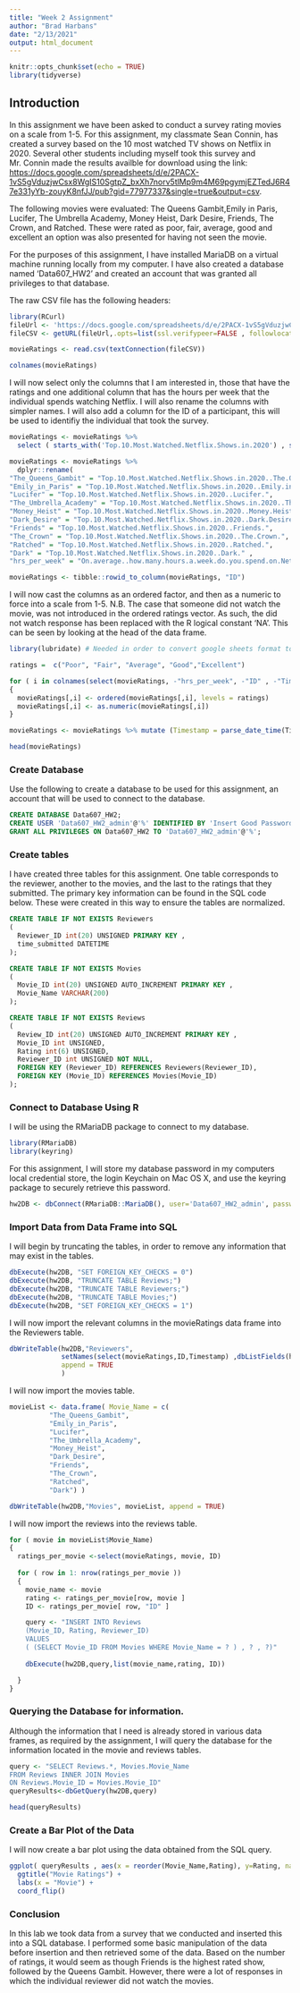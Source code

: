 ```yaml
---
title: "Week 2 Assignment"
author: "Brad Harbans"
date: "2/13/2021"
output: html_document
---
```


```r
knitr::opts_chunk$set(echo = TRUE)
library(tidyverse)
```

## Introduction

In this assignment we have been asked to conduct a survey rating movies on a scale from 1-5. For this assignment, my classmate Sean Connin, has created a survey based on the 10 most watched TV shows on Netflix in 2020. Several other students including myself took this survey and Mr. Connin made the results availble for download using the link: <https://docs.google.com/spreadsheets/d/e/2PACX-1vS5gVduzjwCsx8WgIS10SgtpZ_bxXh7norv5tlMp9m4M69pgymjEZTedJ6R47e331yYb-zouyK8nfJJ/pub?gid=77977337&single=true&output=csv>.

The following movies were evaluated: The Queens Gambit,Emily in Paris, Lucifer, The Umbrella Academy, Money Heist, Dark Desire, Friends, The Crown, and Ratched. These were rated as poor, fair, average, good and excellent an option was also presented for having not seen the movie.

For the purposes of this assignment, I have installed MariaDB on a virtual machine running locally from my computer. I have also created a database named 'Data607_HW2' and created an account that was granted all privileges to that database.

The raw CSV file has the following headers: 
```r
library(RCurl)
fileUrl <- 'https://docs.google.com/spreadsheets/d/e/2PACX-1vS5gVduzjwCsx8WgIS10SgtpZ_bxXh7norv5tlMp9m4M69pgymjEZTedJ6R47e331yYb-zouyK8nfJJ/pub?gid=77977337&single=true&output=csv'
fileCSV <- getURL(fileUrl,.opts=list(ssl.verifypeer=FALSE , followlocation = TRUE))

movieRatings <- read.csv(textConnection(fileCSV))

colnames(movieRatings)
```

I will now select only the columns that I am interested in, those that have the ratings and one additional column that has the hours per week that the individual spends watching Netflix. I will also rename the columns with simpler names. I will also add a column for the ID of a participant, this will be used to identifiy the individual that took the survey. 

```r
movieRatings <- movieRatings %>% 
  select ( starts_with('Top.10.Most.Watched.Netflix.Shows.in.2020') , starts_with('On.average..how.many.hours.a.week.do.you.s'), Timestamp )

movieRatings <- movieRatings %>% 
  dplyr::rename(
"The_Queens_Gambit" = "Top.10.Most.Watched.Netflix.Shows.in.2020..The.Queens.Gambit.",
"Emily_in_Paris" = "Top.10.Most.Watched.Netflix.Shows.in.2020..Emily.in.Paris.",
"Lucifer" = "Top.10.Most.Watched.Netflix.Shows.in.2020..Lucifer.",
"The_Umbrella_Academy" = "Top.10.Most.Watched.Netflix.Shows.in.2020..The.Umbrella.Academy.",
"Money_Heist" = "Top.10.Most.Watched.Netflix.Shows.in.2020..Money.Heist.",
"Dark_Desire" = "Top.10.Most.Watched.Netflix.Shows.in.2020..Dark.Desire.",
"Friends" = "Top.10.Most.Watched.Netflix.Shows.in.2020..Friends.",
"The_Crown" = "Top.10.Most.Watched.Netflix.Shows.in.2020..The.Crown.",
"Ratched" = "Top.10.Most.Watched.Netflix.Shows.in.2020..Ratched.",
"Dark" = "Top.10.Most.Watched.Netflix.Shows.in.2020..Dark." ,                
"hrs_per_week" = "On.average..how.many.hours.a.week.do.you.spend.on.Netflix.each.week.")

movieRatings <- tibble::rowid_to_column(movieRatings, "ID")
```

I will now cast the columns as an ordered factor, and then as a numeric to force into a scale from 1-5. N.B. The case that someone did not watch the movie, was not introduced in the ordered ratings vector. As such, the did not watch response has been replaced with the R logical constant 'NA'. This can be seen by looking at the head of the data frame. 

```r
library(lubridate) # Needed in order to convert google sheets format to R POSIXct.  

ratings =  c("Poor", "Fair", "Average", "Good","Excellent")

for ( i in colnames(select(movieRatings, -"hrs_per_week", -"ID" , -"Timestamp")))
{
  movieRatings[,i] <- ordered(movieRatings[,i], levels = ratings)
  movieRatings[,i] <- as.numeric(movieRatings[,i])
}

movieRatings <- movieRatings %>% mutate (Timestamp = parse_date_time(Timestamp,'mdy HMS', tz = 'EST') ) 

head(movieRatings)

```

### Create Database

Use the following to create a database to be used for this assignment, an account that will be used to connect to the database.

```sql
CREATE DATABASE Data607_HW2;
CREATE USER 'Data607_HW2_admin'@'%' IDENTIFIED BY 'Insert Good Password Here';
GRANT ALL PRIVILEGES ON Data607_HW2 TO 'Data607_HW2_admin'@'%';
```

### Create tables

I have created three tables for this assignment. One table corresponds to the reviewer, another to the movies, and the last to the ratings that they submitted. The primary key information can be found in the SQL code below. These were created in this way to ensure the tables are normalized. 

```sql
CREATE TABLE IF NOT EXISTS Reviewers
(
  Reviewer_ID int(20) UNSIGNED PRIMARY KEY ,
  time_submitted DATETIME 
);

CREATE TABLE IF NOT EXISTS Movies
(
  Movie_ID int(20) UNSIGNED AUTO_INCREMENT PRIMARY KEY ,
  Movie_Name VARCHAR(200)
);

CREATE TABLE IF NOT EXISTS Reviews
(
  Review_ID int(20) UNSIGNED AUTO_INCREMENT PRIMARY KEY ,
  Movie_ID int UNSIGNED,
  Rating int(6) UNSIGNED,
  Reviewer_ID int UNSIGNED NOT NULL,
  FOREIGN KEY (Reviewer_ID) REFERENCES Reviewers(Reviewer_ID),
  FOREIGN KEY (Movie_ID) REFERENCES Movies(Movie_ID)
);
```
### Connect to Database Using R

I will be using the RMariaDB package to connect to my database. 

```r
library(RMariaDB)
library(keyring)
```

For this assignment, I will store my database password in my computers local credential store, the login Keychain on Mac OS X, and use the keyring package to securely retrieve this password. 
```r
hw2DB <- dbConnect(RMariaDB::MariaDB(), user='Data607_HW2_admin', password=keyring::key_get("Data607_HW2_admin") , dbname='Data607_HW2', host='172.16.166.3')
```

### Import Data from Data Frame into SQL
I will begin by truncating the tables, in order to remove any information that may exist in the tables. 
```r
dbExecute(hw2DB, "SET FOREIGN_KEY_CHECKS = 0")
dbExecute(hw2DB, "TRUNCATE TABLE Reviews;")
dbExecute(hw2DB, "TRUNCATE TABLE Reviewers;")
dbExecute(hw2DB, "TRUNCATE TABLE Movies;")
dbExecute(hw2DB, "SET FOREIGN_KEY_CHECKS = 1")
```

I will now import the relevant columns in the movieRatings data frame into the Reviewers table. 
```r
dbWriteTable(hw2DB,"Reviewers", 
             setNames(select(movieRatings,ID,Timestamp) ,dbListFields(hw2DB,"Reviewers")), 
             append = TRUE
             )
```

I will now import the movies table.  

```r

movieList <- data.frame( Movie_Name = c(
          "The_Queens_Gambit",
          "Emily_in_Paris",
          "Lucifer",
          "The_Umbrella_Academy",
          "Money_Heist",
          "Dark_Desire",
          "Friends",
          "The_Crown",
          "Ratched",
          "Dark") )

dbWriteTable(hw2DB,"Movies", movieList, append = TRUE)
```

I will now import the reviews into the reviews table. 

```r
for ( movie in movieList$Movie_Name)
{
  ratings_per_movie <-select(movieRatings, movie, ID)
  
  for ( row in 1: nrow(ratings_per_movie ))
  {
    movie_name <- movie
    rating <- ratings_per_movie[row, movie ]
    ID <- ratings_per_movie[ row, "ID" ]

    query <- "INSERT INTO Reviews
    (Movie_ID, Rating, Reviewer_ID)
    VALUES
    ( (SELECT Movie_ID FROM Movies WHERE Movie_Name = ? ) , ? , ?)"
    
    dbExecute(hw2DB,query,list(movie_name,rating, ID))

  }
}

```

### Querying the Database for information.

Although the information that I need is already stored in various data frames, as required by the assignment, I will query the database for the information located in the movie and reviews tables. 
```r
query <- "SELECT Reviews.*, Movies.Movie_Name
FROM Reviews INNER JOIN Movies 
ON Reviews.Movie_ID = Movies.Movie_ID"
queryResults<-dbGetQuery(hw2DB,query)

head(queryResults)
```

### Create a Bar Plot of the Data
I will now create a bar plot using the data obtained from the SQL query. 
```r
ggplot( queryResults , aes(x = reorder(Movie_Name,Rating), y=Rating, na.rm = TRUE, fill=Movie_Name)) + geom_bar(stat ="identity") + 
  ggtitle("Movie Ratings") +
  labs(x = "Movie") +
  coord_flip()
```

### Conclusion

In this lab we took data from a survey that we conducted and inserted this into a SQL database. I performed some basic manipulation of the data before insertion and then retrieved some of the data. Based on the number of ratings, it would seem as though Friends is the highest rated show, followed by the Queens Gambit. However, there were a lot of responses in which the individual reviewer did not watch the movies. 
